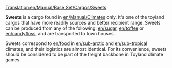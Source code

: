 [[Translation:en/Manual/Base Set/Cargos/Sweets]]

{{en/Cargo|name=Sweets
|image=en/Sweets.png|produced=[[en/Manual/Base Set/Industries/Sweet Factory]]
|accepted=[[en/Manual/Towns]]
}}

'''Sweets''' is a cargo found in [[en/Manual/Climates]] only.  It's one of the toyland cargos that have more readily sources and better recipient range.  Sweets can be produced from any of the following:  [[en/sugar]], [[en/toffee]] or [[en/candyfloss]], and are transported to town houses.

Sweets correspond to [[en/food]] in [[en/sub-arctic]] and [[en/sub-tropical]] climates, and their logistics are almost identical.  For its convenience, sweets should be considered to be part of the freight backbone in Toyland climate games.